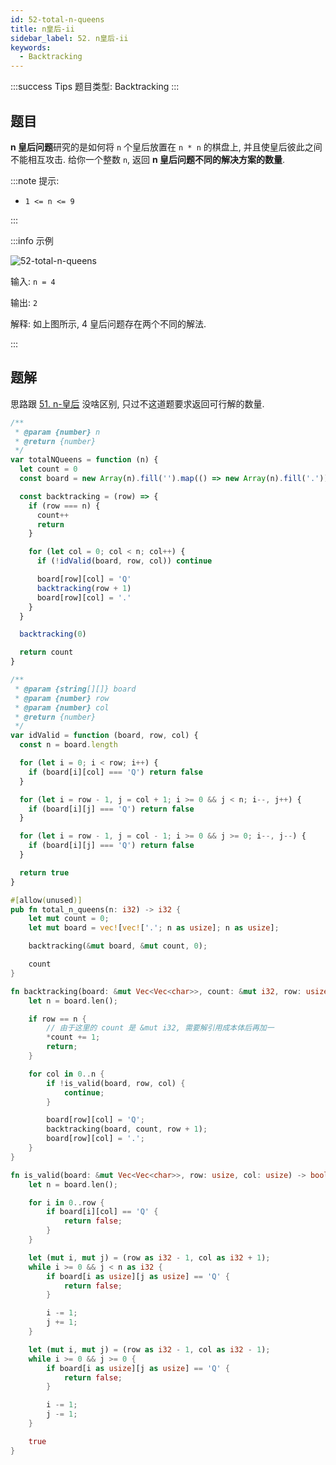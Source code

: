 ```yaml
---
id: 52-total-n-queens
title: n皇后-ii
sidebar_label: 52. n皇后-ii
keywords:
  - Backtracking
---
```


:::success Tips
题目类型: Backtracking
:::

## 题目

**n 皇后问题**研究的是如何将 `n` 个皇后放置在 `n * n` 的棋盘上, 并且使皇后彼此之间不能相互攻击. 给你一个整数 `n`, 返回 **n 皇后问题不同的解决方案的数量**.

:::note 提示:

- `1 <= n <= 9`

:::

:::info 示例

![52-total-n-queens](../../static/img/51-solve-n-queens.jpg)

输入: `n = 4`

输出: `2`

解释: 如上图所示, 4 皇后问题存在两个不同的解法.

:::

## 题解

思路跟 [51. n-皇后](/leetcode/hard/51-solve-n-queens) 没啥区别, 只过不这道题要求返回可行解的数量.


<Tabs>
  <TabItem value="JavaScript" label="JavaScript" default>

```ts
/**
 * @param {number} n
 * @return {number}
 */
var totalNQueens = function (n) {
  let count = 0
  const board = new Array(n).fill('').map(() => new Array(n).fill('.'))

  const backtracking = (row) => {
    if (row === n) {
      count++
      return
    }

    for (let col = 0; col < n; col++) {
      if (!idValid(board, row, col)) continue

      board[row][col] = 'Q'
      backtracking(row + 1)
      board[row][col] = '.'
    }
  }

  backtracking(0)

  return count
}

/**
 * @param {string[][]} board
 * @param {number} row
 * @param {number} col
 * @return {number}
 */
var idValid = function (board, row, col) {
  const n = board.length

  for (let i = 0; i < row; i++) {
    if (board[i][col] === 'Q') return false
  }

  for (let i = row - 1, j = col + 1; i >= 0 && j < n; i--, j++) {
    if (board[i][j] === 'Q') return false
  }

  for (let i = row - 1, j = col - 1; i >= 0 && j >= 0; i--, j--) {
    if (board[i][j] === 'Q') return false
  }

  return true
}
```

</TabItem>
<TabItem value="Rust" label="Rust">

```rust
#[allow(unused)]
pub fn total_n_queens(n: i32) -> i32 {
    let mut count = 0;
    let mut board = vec![vec!['.'; n as usize]; n as usize];

    backtracking(&mut board, &mut count, 0);

    count
}

fn backtracking(board: &mut Vec<Vec<char>>, count: &mut i32, row: usize) {
    let n = board.len();

    if row == n {
        // 由于这里的 count 是 &mut i32, 需要解引用成本体后再加一
        *count += 1;
        return;
    }

    for col in 0..n {
        if !is_valid(board, row, col) {
            continue;
        }

        board[row][col] = 'Q';
        backtracking(board, count, row + 1);
        board[row][col] = '.';
    }
}

fn is_valid(board: &mut Vec<Vec<char>>, row: usize, col: usize) -> bool {
    let n = board.len();

    for i in 0..row {
        if board[i][col] == 'Q' {
            return false;
        }
    }

    let (mut i, mut j) = (row as i32 - 1, col as i32 + 1);
    while i >= 0 && j < n as i32 {
        if board[i as usize][j as usize] == 'Q' {
            return false;
        }

        i -= 1;
        j += 1;
    }

    let (mut i, mut j) = (row as i32 - 1, col as i32 - 1);
    while i >= 0 && j >= 0 {
        if board[i as usize][j as usize] == 'Q' {
            return false;
        }

        i -= 1;
        j -= 1;
    }

    true
}
```

</TabItem>
</Tabs>
